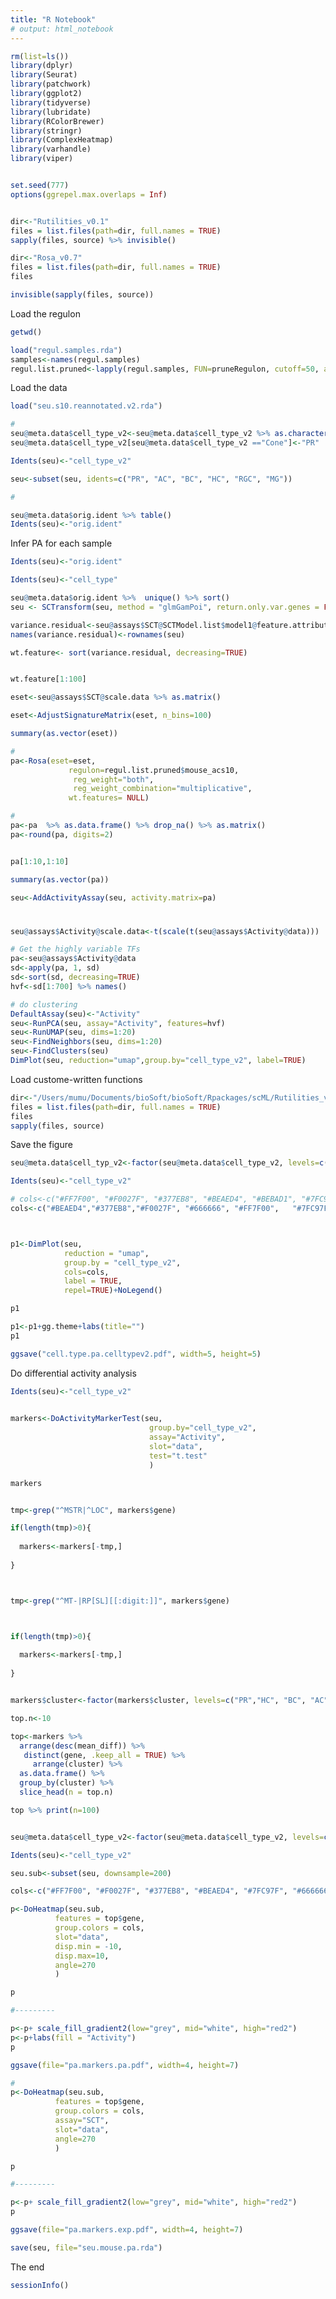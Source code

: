 ```yaml
---
title: "R Notebook"
# output: html_notebook
---
```



```r

rm(list=ls())
library(dplyr)
library(Seurat)
library(patchwork)
library(ggplot2)
library(tidyverse)
library(lubridate)
library(RColorBrewer)
library(stringr)
library(ComplexHeatmap)
library(varhandle)
library(viper)


set.seed(777)
options(ggrepel.max.overlaps = Inf)


dir<-"Rutilities_v0.1"
files = list.files(path=dir, full.names = TRUE)
sapply(files, source) %>% invisible()

dir<-"Rosa_v0.7"
files = list.files(path=dir, full.names = TRUE)
files

invisible(sapply(files, source))

```






Load the regulon 
```r
getwd()

load("regul.samples.rda")
samples<-names(regul.samples)
regul.list.pruned<-lapply(regul.samples, FUN=pruneRegulon, cutoff=50, adaptive=FALSE, eliminate=FALSE)


```


Load the data 
```r

load("seu.s10.reannotated.v2.rda")

#
seu@meta.data$cell_type_v2<-seu@meta.data$cell_type_v2 %>% as.character()
seu@meta.data$cell_type_v2[seu@meta.data$cell_type_v2 =="Cone"]<-"PR"

Idents(seu)<-"cell_type_v2"

seu<-subset(seu, idents=c("PR", "AC", "BC", "HC", "RGC", "MG"))

#

seu@meta.data$orig.ident %>% table()
Idents(seu)<-"orig.ident"

```

Infer PA for each sample
```r

Idents(seu)<-"orig.ident"

Idents(seu)<-"cell_type"

seu@meta.data$orig.ident %>%  unique() %>% sort()
seu <- SCTransform(seu, method = "glmGamPoi", return.only.var.genes = FALSE)

variance.residual<-seu@assays$SCT@SCTModel.list$model1@feature.attributes$residual_variance
names(variance.residual)<-rownames(seu)

wt.feature<- sort(variance.residual, decreasing=TRUE)


wt.feature[1:100]

eset<-seu@assays$SCT@scale.data %>% as.matrix() 

eset<-AdjustSignatureMatrix(eset, n_bins=100)

summary(as.vector(eset))


```



```r
#
pa<-Rosa(eset=eset,
             regulon=regul.list.pruned$mouse_acs10,
              reg_weight="both",
              reg_weight_combination="multiplicative",
             wt.features= NULL)

# 
pa<-pa  %>% as.data.frame() %>% drop_na() %>% as.matrix()
pa<-round(pa, digits=2)


pa[1:10,1:10]

summary(as.vector(pa))

seu<-AddActivityAssay(seu, activity.matrix=pa)


```


#
```r

seu@assays$Activity@scale.data<-t(scale(t(seu@assays$Activity@data)))

# Get the highly variable TFs
pa<-seu@assays$Activity@data
sd<-apply(pa, 1, sd)
sd<-sort(sd, decreasing=TRUE)
hvf<-sd[1:700] %>% names()

# do clustering 
DefaultAssay(seu)<-"Activity"
seu<-RunPCA(seu, assay="Activity", features=hvf)
seu<-RunUMAP(seu, dims=1:20)
seu<-FindNeighbors(seu, dims=1:20)
seu<-FindClusters(seu)
DimPlot(seu, reduction="umap",group.by="cell_type_v2", label=TRUE)

```




Load custome-written functions
```r

dir<-"/Users/mumu/Documents/bioSoft/bioSoft/Rpackages/scML/Rutilities_v0.1_20240321"
files = list.files(path=dir, full.names = TRUE)
files
sapply(files, source)


```


Save the figure
```r

seu@meta.data$cell_typ_v2<-factor(seu@meta.data$cell_type_v2, levels=c("PR","HC", "BC", "AC", "RGC", "MG"))

Idents(seu)<-"cell_type_v2"

# cols<-c("#FF7F00", "#F0027F", "#377EB8", "#BEAED4", "#BEBAD1", "#7FC97F", "#666666")
cols<-c("#BEAED4","#377EB8","#F0027F", "#666666", "#FF7F00",   "#7FC97F")



p1<-DimPlot(seu, 
            reduction = "umap", 
            group.by = "cell_type_v2", 
            cols=cols,
            label = TRUE,
            repel=TRUE)+NoLegend()

p1

p1<-p1+gg.theme+labs(title="")
p1

ggsave("cell.type.pa.celltypev2.pdf", width=5, height=5)

```



Do differential activity analysis
```r

Idents(seu)<-"cell_type_v2"
  

markers<-DoActivityMarkerTest(seu, 
                               group.by="cell_type_v2",
                               assay="Activity",
                               slot="data",
                               test="t.test"
                               )

markers


tmp<-grep("^MSTR|^LOC", markers$gene)

if(length(tmp)>0){
  
  markers<-markers[-tmp,]  
  
}



tmp<-grep("^MT-|RP[SL][[:digit:]]", markers$gene)



if(length(tmp)>0){
  
  markers<-markers[-tmp,] 
  
}



```


```r

markers$cluster<-factor(markers$cluster, levels=c("PR","HC", "BC", "AC", "RGC", "MG"))

top.n<-10

top<-markers %>%
  arrange(desc(mean_diff)) %>%
   distinct(gene, .keep_all = TRUE) %>%
     arrange(cluster) %>%
  as.data.frame() %>%
  group_by(cluster) %>%
  slice_head(n = top.n)

top %>% print(n=100)


seu@meta.data$cell_type_v2<-factor(seu@meta.data$cell_type_v2, levels=c("PR", "HC", "BC", "AC", "RGC", "MG"))

Idents(seu)<-"cell_type_v2"

seu.sub<-subset(seu, downsample=200)

cols<-c("#FF7F00", "#F0027F", "#377EB8", "#BEAED4", "#7FC97F", "#666666")

p<-DoHeatmap(seu.sub, 
          features = top$gene,
          group.colors = cols,
          slot="data",
          disp.min = -10,
          disp.max=10,
          angle=270
          )

p

#---------

p<-p+ scale_fill_gradient2(low="grey", mid="white", high="red2") 
p<-p+labs(fill = "Activity") 
p

ggsave(file="pa.markers.pa.pdf", width=4, height=7)

# 
p<-DoHeatmap(seu.sub, 
          features = top$gene,
          group.colors = cols,
          assay="SCT",
          slot="data",
          angle=270
          )

p

#---------

p<-p+ scale_fill_gradient2(low="grey", mid="white", high="red2") 
p

ggsave(file="pa.markers.exp.pdf", width=4, height=7)


```



```r
save(seu, file="seu.mouse.pa.rda")
```


The end
```r
sessionInfo()
```



